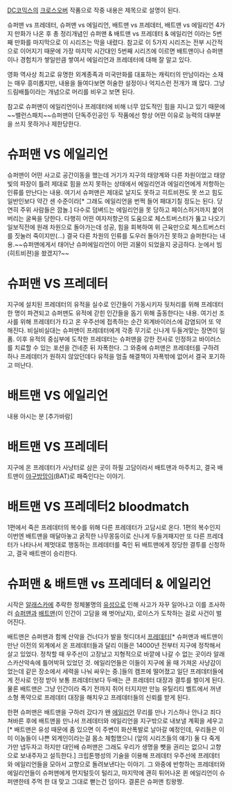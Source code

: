 [[DC코믹스]]의 [[크로스오버]] 작품으로 작중 내용은 제목으로 설명이 된다.

슈퍼맨 vs 프레데터, 슈퍼맨 vs 에일리언, 배트맨 vs 프레데터, 배트맨 vs 에일리언 4가지 만화가 나온 후 총 정리개념인 슈퍼맨 & 배트맨 vs 프레데터 & 에일리언 이라는 5번째 만화를 마지막으로 이 시리즈는 막을 내렸다.
참고로 이 5가지 시리즈는 전부 시간적으로 이어지기 때문에 가장 마지막 시간대인 5번째 시리즈에 이르면 배트맨이나 슈퍼맨이나 경험치가 쌓일만큼 쌓여서 에일리언과 프레데터에 대해 잘 알고 있다. 

영화 역사상 최고로 유명한 외계종족과 미국만화를 대표하는 캐릭터의 만남이라는 소재는 매우 흥미롭지만, 내용을 들여다보면 허술한 설정이나 억지스런 전개가 꽤 많다. 그냥 드림배틀이라는 개념으로 머리를 비우고 보면 된다. 

참고로 슈퍼맨이 에일리언이나 프레데터에 비해 너무 압도적인 힘을 지니고 있기 때문에 ~~밸런스패치~~슈퍼맨이 단독주인공인 두 작품에선 항상 어떤 이유로 능력의 대부분을 쓰지 못하거나 제한당한다.

= 슈퍼맨 VS 에일리언 =
슈퍼맨이 어떤 사고로 공간이동을 했는데 거기가 지구의 태양계와 다른 차원이었고 태양빛의 파장이 틀려 제대로 힘을 쓰지 못하는 상태에서 에일리언과 에일리언에게 저항하는 인류를 만난다는 내용. 여기서 슈퍼맨은 제대로 날지도 못하고 히트비젼도 못 쓰고 힘도 일반인보다 약간 센 수준이라[* 그래도 에일리언을 번쩍 들어 패대기칠 정도는 된다. 당연히 주위 사람들은 깜놀.] 다수로 덤벼드는 에일리언을 못 당하고 페이스허거까지 붙어버리는 굴욕을 당한다. 다행히 어떤 여자저항군의 도움으로 체스트버스터가 뚫고 나오기 일보직전에 원래 차원으로 돌아가는데 성공, 힘을 회복하여 위 근육만으로 체스트버스터를 짓눌러 죽이지만(...) 결국 다른 차원의 인류를 도우러 돌아가진 못하고 슬퍼한다는 내용.~~슈퍼맨에게서 태어난 슈퍼에일리언이 어떤 괴물이 되었을지 궁금하다. 눈에서 빔(히트비젼)을 쐈겠지?~~

= 슈퍼맨 VS 프레데터 =
지구에 설치된 프레데터의 유적을 실수로 인간들이 가동시키자 뒷처리를 위해 프레데터 한 명이 파견되고 슈퍼맨도 유적에 갇힌 인간들을 돕기 위해 출동한다는 내용. 여기선 조사를 위해 프레데터가 타고 온 우주선에 접촉하는 순간 외계바이러스에 감염되어 또 약해진다. 비실비실대는 슈퍼맨이 프레데터에게 각종 무기로 신나게 두들겨맞는 장면이 일품. 이후 유적의 중심부에 도착한 프레데터는 슈퍼맨을 강한 전사로 인정하고 바이러스를 치료할 수 있는 포션을 건네준 뒤 자폭한다. 그 와중에 슈퍼맨은 프레데터를 구하려 하나 프레데터가 원하지 않았던데다 유적을 멈출 해결책이 자폭밖에 없어서 결국 포기하고 떠난다.

= 배트맨 VS 에일리언 =
내용 아시는 분 [추가바람]

= 배트맨 VS 프레데터 =
지구에 온 프레데터가 사냥터로 삼은 곳이 하필 고담이라서 배트맨과 마주치고, 결국 배트맨이 [[야구방망이]](BAT)로 패죽인다는 이야기. 

= 배트맨 VS 프레데터2 bloodmatch =
1편에서 죽은 프레데터의 복수를 위해 다른 프레데터가 고담시로 온다. 1편의 복수인지 이번엔 배트맨을 매달아놓고 굵직한 나무몽둥이로 신나게 두들겨패지만 또 다른 프레데터가 나타나서 제멋대로 행동하는 프레데터를 죽인 뒤 배트맨에게 정당한 결투를 신청하고, 결국 배트맨이 승리한다.

= 슈퍼맨 & 배트맨 vs 프레데터 & 에일리언 =
시작은 [[알래스카]]에 추락한 정체불명의 [[유성]]으로 인해 사고가 자꾸 일어나고 이를 조사하러 [[슈퍼맨]]과 [[배트맨]](이 인간이 고담을 왜 벗어났지), 로이스가 도착하는 걸로 사건이 벌어진다.

배트맨은 슈퍼맨과 함께 산악을 건너다가 발을 헛디뎌서 [[프레데터]][* 슈퍼맨과 배트맨이 만난 이전의 외계에서 온 프레데터들과 달리 이들은 14000년 전부터 지구에 정착해서 살고 있었다. 정착할 때 우주선이 고장났고 지형적으로 바깥에 나갈 수 없는 곳이라 알래스카산악속에 틀어박혀 있었던 것. 에일리언들은 이들이 지구에 올 때 가져온 사냥감이었는데 같은 장소에서 세력을 나눠 싸우는 중.]들의 캠프에 떨어졌고 일단 프레데터들에게 전사로 인정 받아 보통 프레데터보다 두배는 큰 프레데터 대장과 결투를 벌이게 된다. 물론 배트맨은 그냥 인간이라 죽기 전까지 쥐어 터지지만 만능 유틸리티 벨트에서 꺼낸 소형 폭약으로 프레데터 대장을 해치우고 프레데터들의 신뢰를 받게 된다. 

한편 슈퍼맨은 배트맨을 구하러 갔다가 왠 [[에일리언]] 무리를 만나 기스하나 안나고 죄다 쳐바른 후에 배트맨을 만나서 프레데터와 에일리언을 지구밖으로 내보낼 계획을 세우고 [* 배트맨은 유성 때문에 좀 있으면 이 주변이 화산폭발로 날아갈 예정인데, 우리들은 이미 이놈들이 나쁜 외계인이라는걸 몸소 체험했으니 (앞의 시리즈들의 얘기) 둘 다 죽게 가만 냅두자고 하지만 대인배 슈퍼맨은 그래도 우리가 생명을 뺏을 권리는 없으니 고향으로 보내주자고 설득한다.] 크립톤행성의 기술을 이용해 프레데터 우주선에 프레데터와 에일리언들을 모아서 고향으로 돌려보낸다는 이야기. 그 와중에 반항하는 프레데터와 에일리언들이 슈퍼맨에게 먼지털듯이 털리고, 마지막에 괜히 튀어나온 퀸 에일리언이 슈퍼맨한테 주먹 한 대 맞고 그대로 뻗는건 덤이다. 결론은 슈퍼맨 킹왕짱.
